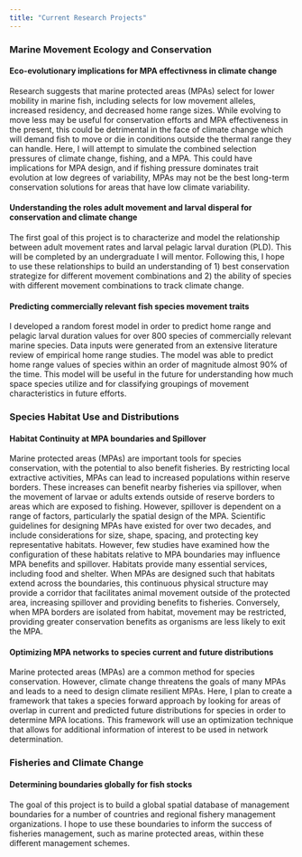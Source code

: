 ```yaml
---
title: "Current Research Projects"
---
```


### Marine Movement Ecology and Conservation

#### Eco-evolutionary implications for MPA effectivness in climate change

Research suggests that marine protected areas (MPAs) select for lower mobility in marine fish, including selects for low movement alleles, increased residency, and decreased home range sizes. While evolving to move less may be useful for conservation efforts and MPA effectiveness in the present, this could be detrimental in the face of climate change which will demand fish to move or die in conditions outside the thermal range they can handle. Here, I will attempt to simulate the combined selection pressures of climate change, fishing, and a MPA. This could have implications for MPA design, and if fishing pressure dominates trait evolution at low degrees of variability, MPAs may not be the best long-term conservation solutions for areas that have low climate variability. 

#### Understanding the roles adult movement and larval disperal for conservation and climate change

The first goal of this project is to characterize and model the relationship between adult movement rates and larval pelagic larval duration (PLD). This will be completed by an undergraduate I will mentor. Following this, I hope to use these relationships to build an understanding of 1) best conservation strategize for different movement combinations and 2) the ability of species with different movement combinations to track climate change.

#### Predicting commercially relevant fish species movement traits

I developed a random forest model in order to predict home range and pelagic larval duration values for over 800 species of commercially relevant marine species. Data inputs were generated from an extensive literature review of empirical home range studies. The model was able to predict home range values of species within an order of magnitude almost 90% of the time. This model will be useful in the future for understanding how much space species utilize and for classifying groupings of movement characteristics in future efforts. 

### Species Habitat Use and Distributions

#### Habitat Continuity at MPA boundaries and Spillover

Marine protected areas (MPAs) are important tools for species conservation, with the potential to also benefit fisheries. By restricting local extractive activities, MPAs can lead to increased populations within reserve borders. These increases can benefit nearby fisheries via spillover, when the movement of larvae or adults extends outside of reserve borders to areas which are exposed to fishing. However, spillover is dependent on a range of factors, particularly the spatial design of the MPA. Scientific guidelines for designing MPAs have existed for over two decades, and include considerations for size, shape, spacing, and protecting key representative habitats. However, few studies have examined how the configuration of these habitats relative to MPA boundaries may influence MPA benefits and spillover. Habitats provide many essential services, including food and shelter. When MPAs are designed such that habitats extend across the boundaries, this continuous physical structure may provide a corridor that facilitates animal movement outside of the protected area, increasing spillover and providing benefits to fisheries. Conversely, when MPA borders are isolated from habitat, movement may be restricted, providing greater conservation benefits as organisms are less likely to exit the MPA.

#### Optimizing MPA networks to species current and future distributions

Marine protected areas (MPAs) are a common method for species conservation. However,
climate change threatens the goals of many MPAs and leads to a need to design climate resilient
MPAs. Here, I plan to create a framework that takes a species forward approach by looking for areas of overlap in current and predicted future distributions for species in order to determine MPA locations. This framework will use an optimization technique that allows for additional information of interest to be used in network determination.

### Fisheries and Climate Change

#### Determining boundaries globally for fish stocks

The goal of this project is to build a global spatial database of management boundaries for a number of countries and regional fishery management organizations. I hope to use these boundaries to inform the success of fisheries management, such as marine protected areas, within these different management schemes.